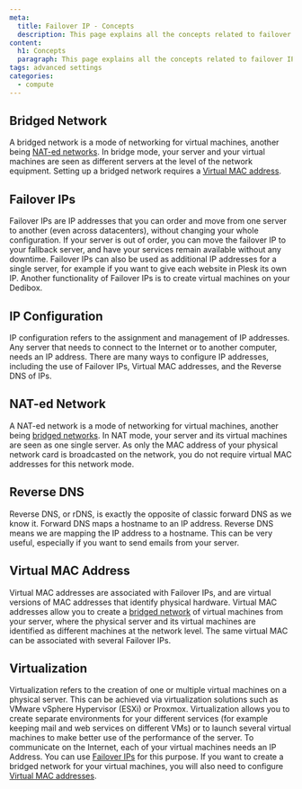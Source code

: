 ```yaml
---
meta:
  title: Failover IP - Concepts
  description: This page explains all the concepts related to failover IP
content:
  h1: Concepts
  paragraph: This page explains all the concepts related to failover IP
tags: advanced settings
categories:
  - compute
---
```


<Concept opened>

## Bridged Network

A bridged network is a mode of networking for virtual machines, another being [NAT-ed networks](/dedibox-network/ip-failover/concepts#nat-ed-network). In bridge mode, your server and your virtual machines are seen as different servers at the level of the network equipment. Setting up a bridged network requires a [Virtual MAC address](/dedibox-network/ip-failover/concepts#virtual-mac-address).

</Concept>

<Concept opened>

## Failover IPs

Failover IPs are IP addresses that you can order and move from one server to another (even across datacenters), without changing your whole configuration. If your server is out of order, you can move the failover IP to your fallback server, and have your services remain available without any downtime. Failover IPs can also be used as additional IP addresses for a single server, for example if you want to give each website in Plesk its own IP. Another functionality of Failover IPs is to create virtual machines on your Dedibox.

</Concept>

<Concept opened>

## IP Configuration

IP configuration refers to the assignment and management of IP addresses. Any server that needs to connect to the Internet or to another computer, needs an IP address. There are many ways to configure IP addresses, including the use of Failover IPs, Virtual MAC addresses, and the Reverse DNS of IPs.

</Concept>

<Concept opened>

## NAT-ed Network

A NAT-ed network is a mode of networking for virtual machines, another being [bridged networks](/dedibox-network/ip-failover/concepts#bridged-network). In NAT mode, your server and its virtual machines are seen as one single server. As only the MAC address of your physical network card is broadcasted on the network, you do not require virtual MAC addresses for this network mode.

</Concept>

<Concept>

## Reverse DNS

Reverse DNS, or rDNS, is exactly the opposite of classic forward DNS as we know it. Forward DNS maps a hostname to an IP address. Reverse DNS means we are mapping the IP address to a hostname. This can be very useful, especially if you want to send emails from your server.

</Concept>

<Concept>

## Virtual MAC Address

Virtual MAC addresses are associated with Failover IPs, and are virtual versions of MAC addresses that identify physical hardware. Virtual MAC addresses allow you to create a [bridged network](/dedibox-network/ip-failover/concepts#bridged-network) of virtual machines from your server, where the physical server and its virtual machines are identified as different machines at the network level. The same virtual MAC can be associated with several Failover IPs.

</Concept>

<Concept>

## Virtualization

Virtualization refers to the creation of one or multiple virtual machines on a physical server. This can be achieved via virtualization solutions such as VMware vSphere Hypervisor (ESXi) or Proxmox. Virtualization allows you to create separate environments for your different services (for example keeping mail and web services on different VMs) or to launch several virtual machines to make better use of the performance of the server. To communicate on the Internet, each of your virtual machines needs an IP Address. You can use [Failover IPs](/dedibox-network/ip-failover/concepts#failover-ips) for this purpose. If you want to create a bridged network for your virtual machines, you will also need to configure [Virtual MAC addresses](/dedibox-network/ip-failover/concepts/#virtual-mac-address).

</Concept>

